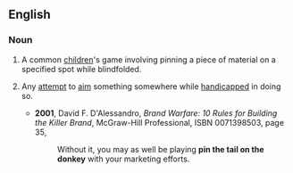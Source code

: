 ==English==

===Noun===
{{en-noun|-|head=[[pin]] [[the]] [[tail]] [[on]] the [[donkey]]}}

# {{context|games|lang=en}} A common [[child]]ren's game involving pinning a piece of material on a specified spot while blindfolded.
# {{context|by extension|lang=en}} Any [[attempt]] to [[aim]] something somewhere while [[handicap]]ped in doing so.
#* '''2001''', David F. D'Alessandro, ''Brand Warfare: 10 Rules for Building the Killer Brand'', McGraw-Hill Professional, ISBN 0071398503, page 35,
#*: Without it, you may as well be playing '''pin the tail on the donkey''' with your marketing efforts.